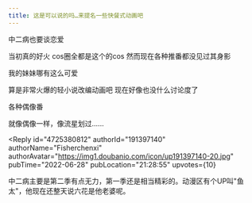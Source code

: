 ```yaml
---
title: 这是可以说的吗…来提名一些快餐式动画吧
---
```



<Forum groupName="动画番剧" groupUrl="https://www.douban.com/group/596353/" archivedAt="2025-05-17T04:59:04.397Z">
  <Post
    id="269807400"
    title="这是可以说的吗…来提名一些快餐式动画吧"
    url="https://www.douban.com/group/topic/269807400/?_spm_id=NDMxNjk2NjM"
    pubTime="2022-07-05"
    highlightUserId="191397140"
  >
中二病也要谈恋爱

当初真的好火 cos圈全都是这个的cos 然而现在各种推番都没见过其身影

我的妹妹哪有这么可爱

算是非常火爆的轻小说改编动画吧 现在好像也没什么讨论度了

各种偶像番

就像偶像一样，像流星划过......

<Reply
  id="4725380812"
  authorId="191397140"
  authorName="Fisherchenxi"
  authorAvatar="https://img1.doubanio.com/icon/up191397140-20.jpg"
  pubTime="2022-06-28"
  pubLocation="21:28:55"
  upvotes={10}
>
中二病主要是第二季有点无力，第一季还是相当精彩的。动漫区有个UP叫"鱼太"，他现在还整天说六花是他老婆呢。
</Reply>
  </Post>
</Forum>
